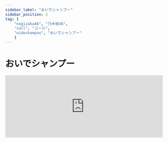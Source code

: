 ```yaml
---
sidebar_label: "おいでシャンプー"
sidebar_position: 2
tag: [
    "nogizaka46", "乃木坂46",
    "call", "コール",
    "oideshampoo", "おいでシャンプー"
    ]
---
```


# おいでシャンプー

<iframe width="100%" height="200" src="https://open.spotify.com/embed/track/6mRTYXkcl9kHL01Wr7zDEB" frameBorder="0" allow="encrypted-media" loading="lazy" />

---

<Call>ハイ！ハイ！…</Call>

---

おいでシャンプー

その長い髪

君の香りに

ときめくよ

おいでシャンプー

夏の陽射しと

風に運ばれ

届くまで待ってる

---

<Call>オー⤴  オー⤵</Call>

<Call>オー⤴ オー⤵</Call>

---

白い半袖のシャツがきらり

水のないプール

君はデッキブラシで

掃除してた  <Call>超絶可愛い！〇〇！</Call>

---

僕はホースの先を細めて

霧のその中に

虹を見せるよなんて

ふざけてた  <Call>超絶可愛い！〇〇！</Call>

---

<Call>オー、ハイ！×4</Call>誰より君のこと一番近くに

感じたいんだ

いつも・・・

---

おいでシャンプー

振り向いた時

スローモーションで

揺れる髪

おいでシャンプー

君の予告が

甘く切なく

届いたよ僕に

---

<Call>オー⤴ オー⤵</Call>

<Call>オー⤴ オー⤵</Call>

---
君は額の汗を拭って
こっちを見ながら
まだまだ終わらないねって
微笑んだ  <Call>超絶可愛い！〇〇！</Call>

---

<Call>オー、ハイ！×4</Call>こんなの初めてさ気になってしまうよ

恋なのかなあ

かもね・・・

---

おいでシャンプー

瞳閉じると

僕の前には

君がいる

おいでシャンプー

心のページ

記憶している

ときめきは・・・不思議

---

<Call>ダメダメダメ！</Call>

<Call>ナカダカナシカ！ナカダカナシカ！オレのナーカーダーカナシカ！ナカダカナシカ！ナカダカナシカ！</Call>

---

おいでシャンプー

振り向いた時

スローモーションで

揺れる髪

おいでシャンプー

君の予告が

甘く切なく

届いたよ僕に

---

これが恋なら夢で会いたい

(おいでシャンプー)  おいでシャンプー！

これが恋なら夢が覚めても・・・
